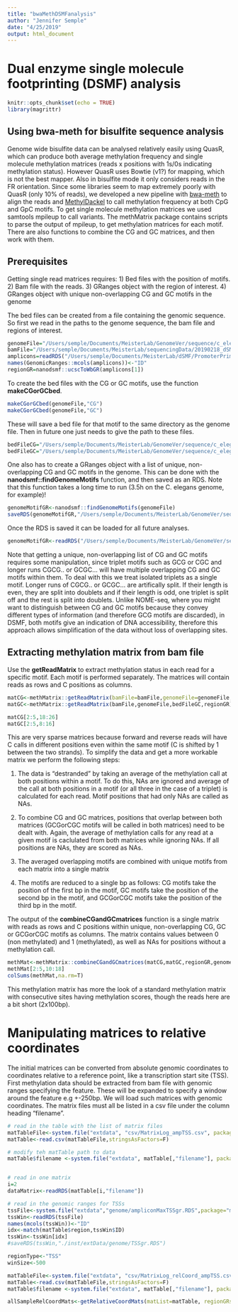 ```yaml
---
title: "bwaMethDSMFanalysis"
author: "Jennifer Semple"
date: "4/25/2019"
output: html_document
---
```


# Dual enzyme single molecule footprinting (DSMF) analysis

```r
knitr::opts_chunk$set(echo = TRUE)
library(magrittr)
```

## Using bwa-meth for bisulfite sequence analysis

Genome wide bisulfite data can be analysed relatively easily using QuasR, which can produce both average methylation frequency and single molecule methylation matrices (reads x positions with 1s/0s indicating methylation status). However QuasR uses Bowtie (v1?) for mapping, which is not the best mapper. Also in bisulfite mode it only considers reads in the FR orientation. Since some libraries seem to map extremely poorly with QuasR (only 10% of reads), we developed a new pipeline with [bwa-meth](https://github.com/brentp/bwa-meth) to align the reads and [MethylDackel](https://github.com/dpryan79/MethylDackel) to call methylation frequency at both CpG and GpC motifs. To get single molecule methylation matrices we used samtools mpileup to call variants. The methMatrix package contains scripts to parse the output of mpileup, to get methylation matrices for each motif. There are also functions to combine the CG and GC matrices, and then work with them.

## Prerequisites

Getting single read matrices requires: 
1) Bed files with the position of motifs.
2) Bam file with the reads. 
3) GRanges object with the region of interest.
4) GRanges object with unique non-overlapping CG and GC motifs in the genome

The bed files can be created from a file containing the genomic sequence. So first we read in the paths to the genome sequence, the bam file and regions of interest.
```r
genomeFile="/Users/semple/Documents/MeisterLab/GenomeVer/sequence/c_elegans.PRJNA13758.WS250.genomic.fa"
bamFile="/Users/semple/Documents/MeisterLab/sequencingData/20190218_dSMFv016v020_N2gw_2x150pe/properpair/aln/dS16N2gw_20190218.noOL.bam"
amplicons=readRDS("/Users/semple/Documents/MeisterLab/dSMF/PromoterPrimerDesign/usefulObjects/ampliconGR.RDS")
names(GenomicRanges::mcols(amplicons))<-"ID"
regionGR=nanodsmf::ucscToWbGR(amplicons[1])

```

To create the bed files with the CG or GC motifs, use the function **makeCGorGCbed**.
```r
makeCGorGCbed(genomeFile,"CG")
makeCGorGCbed(genomeFile,"GC")
```

These will save a bed file for that motif to the same directory as the genome file. Then in future one just needs to give the path to these files.

```r
bedFileCG="/Users/semple/Documents/MeisterLab/GenomeVer/sequence/c_elegans.PRJNA13758.WS250.genomic.CG.bed"
bedFileGC="/Users/semple/Documents/MeisterLab/GenomeVer/sequence/c_elegans.PRJNA13758.WS250.genomic.GC.bed"
```

One also has to create a GRanges object with a list of unique, non-overlapping CG and GC motifs in the genome. This can be done with the **nanodsmf::findGenomeMotifs** function, and then saved as an RDS. Note that this function takes a long time to run (3.5h on the C. elegans genome, for example)!

```r
genomeMotifGR<-nanodsmf::findGenomeMotifs(genomeFile)
saveRDS(genomeMotifGR,"/Users/semple/Documents/MeisterLab/GenomeVer/sequence/c_elegans.PRJNA13758.WS250.genomic.CGGC_motifs.RDS")
```

Once the RDS is saved it can be loaded for all future analyses.

```r
genomeMotifGR<-readRDS("/Users/semple/Documents/MeisterLab/GenomeVer/sequence/c_elegans.PRJNA13758.WS250.genomic.CGGC_motifs.RDS")
```

Note that getting a unique, non-overlapping list of CG and GC motifs requires some manipulation, since triplet motifs such as GCG or CGC and longer runs CGCG.. or GCGC... will have multiple overlapping CG and GC motifs within them. To deal with this we treat isolated triplets as a single motif. Longer runs of CGCG.. or GCGC... are artifically split. If their length is even, they are split into doublets and if their length is odd, one triplet is split off and the rest is split into doublets. Unlike NOME-seq, where you might want to distinguish between CG and GC motifs because they convey different types of information (and therefore GCG motifs are discarded), in DSMF, both motifs give an indication of DNA accessibility, therefore this approach allows simplification of the data without loss of overlapping sites.

## Extracting methylation matrix from bam file

Use the **getReadMatrix** to extract methylation status in each read for a specific motif. Each motif is performed separately. The matrices will contain reads as rows and C positions as columns. 

```r
matCG<-methMatrix::getReadMatrix(bamFile=bamFile,genomeFile=genomeFile,bedFile=bedFileCG,region=regionGR)
matGC<-methMatrix::getReadMatrix(bamFile,genomeFile,bedFileGC,regionGR)

matCG[2:5,18:26]
matGC[2:5,8:16]
```

This are very sparse matrices because forward and reverse reads will have C calls in different positions even within the same motif (C is shifted by 1 between the two strands). To simplify the data and get a more workable matrix we perform the following steps: 

1) The data is "destranded" by taking an average of the methylation call at both positions within a motif. To do this, NAs are ignored and average of the call at both positions in a motif (or all three in the case of a triplet) is calculated for each read. Motif positions that had only NAs are called as NAs.

2) To combine CG and GC matrices, positions that overlap between both matrices (GCGorCGC motifs will be called in both matrices) need to be dealt with. Again, the average of methylation calls for any read at a given motif is caclulated from both matrices while ignoring NAs. If all positions are NAs, they are scored as NAs. 

3) The averaged overlapping motifs are combined with unique motifs from each matrix into a single matrix

4) The motifs are reduced to a single bp as follows: CG motifs take the position of the first bp in the motif, GC motifs take the position of the second bp in the motif, and GCGorCGC motifs take the position of the third bp in the motif. 

The output of the **combineCGandGCmatrices** function is a single matrix with reads as rows and C positions within unique, non-overlapping CG, GC or GCGorCGC motifs as columns. The matrix contains values between 0 (non methylated) and 1 (methylated), as well as NAs for positions without a methylation call.

```r
methMat<-methMatrix::combineCGandGCmatrices(matCG,matGC,regionGR,genomeMotifGR)
methMat[2:5,10:18]
colSums(methMat,na.rm=T)

```

This methylation matrix has more the look of a standard methylation matrix with consecutive sites having methylation scores, though the reads here are a bit short (2x100bp).

# Manipulating matrices to relative coordinates

The initial matrices can be converted from absolute genomic coordinates to coordinates relative to a reference point, like a transcription start site (TSS). First methylation data should be extracted from bam file with genomic ranges specifying the feature. These will be expanded to specify a window around the feature e.g +-250bp. We will load such matrices with genomic coordinates. The matrix files must all be listed in a csv file under the column heading "filename". 

```r
# read in the table with the list of matrix files
matTableFile<-system.file("extdata", "csv/MatrixLog_ampTSS.csv", package="methMatrix", mustWork=TRUE)
matTable<-read.csv(matTableFile,stringsAsFactors=F)

# modify teh matTable path to data
matTable$filename <-system.file("extdata", matTable[,"filename"], package="methMatrix", mustWork=TRUE)


# read in one matrix
i=2
dataMatrix<-readRDS(matTable[i,"filename"])

# read in the genomic ranges for TSSs
tssFile<-system.file("extdata","genome/ampliconMaxTSSgr.RDS",package="methMatrix",mustWork=TRUE)
tssWin<-readRDS(tssFile)
names(mcols(tssWin))<-"ID"
idx<-match(matTable$region,tssWin$ID)
tssWin<-tssWin[idx]
#saveRDS(tssWin,"./inst/extData/genome/TSSgr.RDS")

regionType<-"TSS"
winSize<-500

matTableFile<-system.file("extdata", "csv/MatrixLog_relCoord_ampTSS.csv", package="methMatrix", mustWork=TRUE)
matTable<-read.csv(matTableFile,stringsAsFactors=F)
matTable$filename <-system.file("extdata", matTable[,"filename"], package="methMatrix", mustWork=TRUE)

allSampleRelCoordMats<-getRelativeCoordMats(matList=matTable, regionGRs=tssWin, regionType=regionType, anchorCoord=winSize/2)

```

